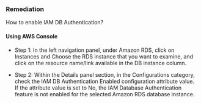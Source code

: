 ### Remediation

How to enable IAM DB Authentication?

#### Using AWS Console

- Step 1: In the left navigation panel, under Amazon RDS, click on Instances and Choose the RDS instance that you want to examine, and click on the resource name/link available in the DB instance column.

- Step 2: Within the Details panel section, in the Configurations category, check the IAM DB Authentication Enabled configuration attribute value. If the attribute value is set to No, the IAM Database Authentication feature is not enabled for the selected Amazon RDS database instance.
